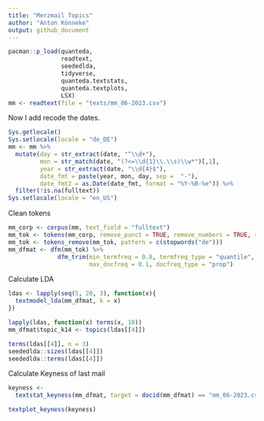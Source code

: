 ```yaml
---
title: "Merzmail Topics"
author: "Anton Könneke"
output: github_document
---
```


```r
pacman::p_load(quanteda,
               readtext,
               seededlda,
               tidyverse,
               quanteda.textstats,
               quanteda.textplots,
               LSX)
mm <- readtext(file = "texts/mm_06-2023.csv")
```
Now I add recode the dates.

```r
Sys.getlocale()
Sys.setlocale(locale = "de_DE")
mm <- mm %>% 
  mutate(day = str_extract(date, "^\\d+"),
         mon = str_match(date, "(?<=\\d{1}\\.\\s)\\w*")[,1],
         year = str_extract(date, "\\d{4}$"),
         date_fmt = paste(year, mon, day, sep =  "-"),
         date_fmt2 = as.Date(date_fmt, format = "%Y-%B-%e")) %>% 
  filter(!is.na(fulltext))
Sys.setlocale(locale = "en_US")
```

Clean tokens
```r
mm_corp <- corpus(mm, text_field = "fulltext")
mm_tok <- tokens(mm_corp, remove_punct = TRUE, remove_numbers = TRUE, remove_symbol = TRUE)
mm_tok <- tokens_remove(mm_tok, pattern = c(stopwords("de")))
mm_dfmat <- dfm(mm_tok) %>% 
              dfm_trim(min_termfreq = 0.8, termfreq_type = "quantile",
                       max_docfreq = 0.1, docfreq_type = "prop")
```

Calculate LDA
```r
ldas <- lapply(seq(5, 20, 3), function(x){
  textmodel_lda(mm_dfmat, k = x)
})

lapply(ldas, function(x) terms(x, 10))
mm_dfmat$topic_k14 <- topics(ldas[[4]])

terms(ldas[[4]], n = 3)
seededlda::sizes(ldas[[4]])
seededlda::terms(ldas[[4]])
```

Calculate Keyness of last mail
```r
keyness <-
  textstat_keyness(mm_dfmat, target = docid(mm_dfmat) == "mm_06-2023.csv.153")

textplot_keyness(keyness)
```


